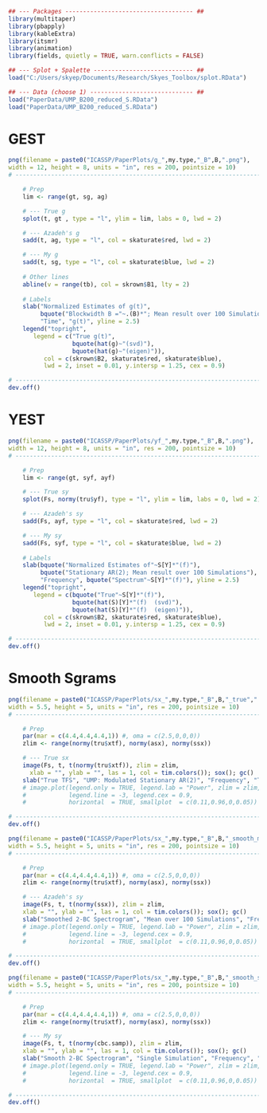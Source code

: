 
```r
## --- Packages ------------------------------------ ##
library(multitaper)
library(pbapply)
library(kableExtra)
library(itsmr)
library(animation)
library(fields, quietly = TRUE, warn.conflicts = FALSE)

## --- Splot + Spalette ---------------------------- ##
load("C:/Users/skyep/Documents/Research/Skyes_Toolbox/splot.RData")

## --- Data (choose 1) ----------------------------- ##
load("PaperData/UMP_B200_reduced_S.RData")
load("PaperData/UMP_B200_reduced_S.RData")

```

# GEST

```r
png(filename = paste0("ICASSP/PaperPlots/g_",my.type,"_B",B,".png"),
width = 12, height = 8, units = "in", res = 200, pointsize = 10)
# ---------------------------------------------------------------------------------

    # Prep
    lim <- range(gt, sg, ag)

    # --- True g
    splot(t, gt , type = "l", ylim = lim, labs = 0, lwd = 2)

    # --- Azadeh's g
    sadd(t, ag, type = "l", col = skaturate$red, lwd = 2)

    # --- My g
    sadd(t, sg, type = "l", col = skaturate$blue, lwd = 2)
    
    # Other lines
    abline(v = range(tb), col = skrown$B1, lty = 2)
    
    # Labels
    slab("Normalized Estimates of g(t)",
         bquote("Blockwidth B ="~.(B)*"; Mean result over 100 Simulations"), 
         "Time", "g(t)", yline = 2.5)
    legend("topright",
       legend = c("True g(t)",
                  bquote(hat(g)~"(svd)"),
                  bquote(hat(g)~"(eigen)")),
          col = c(skrown$B2, skaturate$red, skaturate$blue),
          lwd = 2, inset = 0.01, y.intersp = 1.25, cex = 0.9)

# ---------------------------------------------------------------------------------
dev.off()
```


# YEST

```r
png(filename = paste0("ICASSP/PaperPlots/yf_",my.type,"_B",B,".png"),
width = 12, height = 8, units = "in", res = 200, pointsize = 10)
# ---------------------------------------------------------------------------------

    # Prep
    lim <- range(gt, syf, ayf)

    # --- True sy
    splot(Fs, normy(tru$yf), type = "l", ylim = lim, labs = 0, lwd = 2)

    # --- Azadeh's sy
    sadd(Fs, ayf, type = "l", col = skaturate$red, lwd = 2)

    # --- My sy
    sadd(Fs, syf, type = "l", col = skaturate$blue, lwd = 2)
    
    # Labels
    slab(bquote("Normalized Estimates of"~S[Y]*"(f)"),
         bquote("Stationary AR(2); Mean result over 100 Simulations"), 
         "Frequency", bquote("Spectrum"~S[Y]*"(f)"), yline = 2.5)
    legend("topright",
       legend = c(bquote("True"~S[Y]*"(f)"),
                  bquote(hat(S)[Y]*"(f)  (svd)"),
                  bquote(hat(S)[Y]*"(f)  (eigen)")),
          col = c(skrown$B2, skaturate$red, skaturate$blue),
          lwd = 2, inset = 0.01, y.intersp = 1.25, cex = 0.9)

# ---------------------------------------------------------------------------------
dev.off()
```


# Smooth Sgrams

```r
png(filename = paste0("ICASSP/PaperPlots/sx_",my.type,"_B",B,"_true",".png"),
width = 5.5, height = 5, units = "in", res = 200, pointsize = 10)
# ---------------------------------------------------------------------------------

    # Prep
    par(mar = c(4.4,4.4,4.4,1)) #, oma = c(2.5,0,0,0))
    zlim <- range(normy(tru$xtf), normy(asx), normy(ssx))

    # --- True sx
    image(Fs, t, t(normy(tru$xtf)), zlim = zlim,
      xlab = "", ylab = "", las = 1, col = tim.colors()); sox(); gc()
    slab("True TFS", "UMP: Modulated Stationary AR(2)", "Frequency", "Time")
    # image.plot(legend.only = TRUE, legend.lab = "Power", zlim = zlim,
    #            legend.line = -3, legend.cex = 0.9,
    #            horizontal  = TRUE, smallplot  = c(0.11,0.96,0,0.05))

# ---------------------------------------------------------------------------------
dev.off()
```

```r
png(filename = paste0("ICASSP/PaperPlots/sx_",my.type,"_B",B,"_smooth_mean",".png"),
width = 5.5, height = 5, units = "in", res = 200, pointsize = 10)
# ---------------------------------------------------------------------------------

    # Prep
    par(mar = c(4.4,4.4,4.4,1)) #, oma = c(2.5,0,0,0))
    zlim <- range(normy(tru$xtf), normy(asx), normy(ssx))

    # --- Azadeh's sy
    image(Fs, t, t(normy(ssx)), zlim = zlim,
    xlab = "", ylab = "", las = 1, col = tim.colors()); sox(); gc()
    slab("Smoothed 2-BC Spectrogram", "Mean over 100 Simulations", "Frequency", "Time")
    # image.plot(legend.only = TRUE, legend.lab = "Power", zlim = zlim,
    #            legend.line = -3, legend.cex = 0.9,
    #            horizontal  = TRUE, smallplot  = c(0.11,0.96,0,0.05))

# ---------------------------------------------------------------------------------
dev.off()
```

```r
png(filename = paste0("ICASSP/PaperPlots/sx_",my.type,"_B",B,"_smooth_sample",".png"),
width = 5.5, height = 5, units = "in", res = 200, pointsize = 10)
# ---------------------------------------------------------------------------------

    # Prep
    par(mar = c(4.4,4.4,4.4,1)) #, oma = c(2.5,0,0,0))
    zlim <- range(normy(tru$xtf), normy(asx), normy(ssx))

    # --- My sy
    image(Fs, t, t(normy(cbc.samp)), zlim = zlim,
    xlab = "", ylab = "", las = 1, col = tim.colors()); sox(); gc()
    slab("Smooth 2-BC Spectrogram", "Single Simulation", "Frequency", "Time")
    # image.plot(legend.only = TRUE, legend.lab = "Power", zlim = zlim,
    #            legend.line = -3, legend.cex = 0.9,
    #            horizontal  = TRUE, smallplot  = c(0.11,0.96,0,0.05))

# ---------------------------------------------------------------------------------
dev.off()
```

